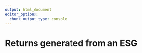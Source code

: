 ```yaml
---
output: html_document
editor_options:
  chunk_output_type: console
---
```


# Returns generated from an ESG


